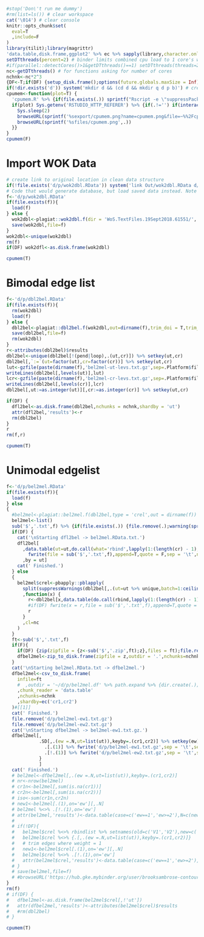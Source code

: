 ```r
#stop('Don\'t run me dummy')
#rm(list=ls()) # clear workspace
cat('\014') # clear console
knitr::opts_chunk$set(
  eval=T
  ,include=F
)
library(tilit);library(magrittr)
'data.table,disk.frame,ggplot2' %>% ec %>% sapply(library,character.only = T) %>% invisible # load packages
setDTthreads(percent=2) # binder limits combined cpu load to 1 core's worth, so core use should be discounted
#if(parallel::detectCores()>1&getDTthreads()==1) setDTthreads(threads=2)
nc<-getDTthreads() # for functions asking for number of cores
nchnk<-nc*2^3
{DF<-T;if(DF) {setup_disk.frame();options(future.globals.maxSize = Inf)}} # set up disk frame
if(!dir.exists('d')) system('mkdir d && (cd d && mkdir q d p b)') # create data directory structure if it doesn't exist
cpumem<-function(plot=T) {
  'cpumem.R' %>% {if(file.exists(.)) sprintf("Rscript -e \"suppressPackageStartupMessages(source(\'%s\'))\"",.)} %>% system(wait = F)
  if(plot) Sys.getenv('RSTUDIO_HTTP_REFERER') %>% {if(.!='') if(interactive()) {
    Sys.sleep(2)
    browseURL(sprintf('%sexport/cpumem.png?name=cpumem.png&file=~%%2Fcpumem.png',.))
    browseURL(sprintf('%sfiles/cpumem.png',.))
  }}
}
cpumem(F)
```
# Import WOK Data

```r
# create link to original location in clean data structure 
if(!file.exists('d/p/wok2dbl.RData')) system('link Out/wok2dbl.RData d/p/wok2dbl.RData')
# Code that would generate database, but load saved data instead. Note original WOK records absent from repository.
f<-'d/p/wok2dbl.RData'
if(file.exists(f)){
  load(f)
} else {
  wok2dbl<-plagiat::wok2dbl.f(dir = 'WoS.TextFiles.19Sept2018.61551/', out = 'Out')
  save(wok2dbl,file=f)
}
wok2dbl<-unique(wok2dbl)
rm(f)
if(DF) wok2dfl<-as.disk.frame(wok2dbl)
```

```r
cpumem(T)
```

<!--
## WOK Descriptives

```r
nut<-wok2dbl[,id %>% unique %>% length]
n<-wok2dbl['CR',on='field',.N,by=val][,table(N)] %>% {data.table(N=as.integer(names(.)),nn=as.integer(.))}
n[,cs:=cumsum(nn)]
n[,cp:=round(cs/max(cs),4)]
n[,rcs:=cumsum(nn %>% rev)]
n[rcs>=180542]
n
n[,rcs:=NULL]
n
n %>% setorder(-N)
n
n[,rcs:=cumsum(nn)]
n
n[rcs>=180542]
n[rcs<180542]
wok2dbl['CR',on='field',unique(val) %>% length]

```
-->

# Bimodal edge list

```r
f<-'d/p/dbl2bel.RData'
if(file.exists(f)){
  rm(wok2dbl)
  load(f)
} else {
  dbl2bel<-plagiat::dbl2bel.f(wok2dbl,out=dirname(f),trim_doi = T,trim_anon = T,trim_loops = T,capitalize = T,trim_pendants = T) %>% invisible
  save(dbl2bel,file=f)
  rm(wok2dbl)
}
r<-attributes(dbl2bel)$results
dbl2bel<-unique(dbl2bel[!(pend|loop),.(ut,cr)]) %>% setkey(ut,cr)
dbl2bel[,`:=`(ut=factor(ut),cr=factor(cr))] %>% setkey(ut,cr)
lut<-gzfile(paste(dirname(f),'bel2mel-ut-levs.txt.gz',sep=.Platform$file.sep),'w')
writeLines(dbl2bel[,levels(ut)],lut)
lcr<-gzfile(paste(dirname(f),'bel2mel-cr-levs.txt.gz',sep=.Platform$file.sep),'w')
writeLines(dbl2bel[,levels(cr)],lcr)
dbl2bel[,ut:=as.integer(ut)][,cr:=as.integer(cr)] %>% setkey(ut,cr)

if(DF) {
  dfl2bel<-as.disk.frame(dbl2bel,nchunks = nchnk,shardby = 'ut')
  attr(dfl2bel,'results')<-r
  rm(dbl2bel)
}
r
rm(f,r)
```

<!--
```r
f<-'d/q/memtest.RData'
if(F) if(file.exists(f)){
load(f)
ggplot(data=mt,aes(y=byt,x=ix)) + geom_jitter(aes(color=factor(ix)) )+ scale_x_log10()  + scale_y_continuous(trans='log2') + geom_smooth(method = 'lm',formula=y~poly(x,2))
} else {
mt<-list()
setkey(dbl2bel,ut,cr)
for(ix in 10^(1:4)) mt[[as.character(ix)]]<-data.table(
ix=ix,byt=
pbapply::pbreplicate(
n = 100,
object.size(
dbl2bel[sample(ut,ix),data.table(do.call(rbind,lapply(1:(length(cr) - 1), function(y) matrix(cr[c(rep(y,length(cr) - y), (y + 1):length(cr))], ncol = 2)))),by = ut] %>% setnames(old=c('V1','V2'),new=c('cr1','cr2'))
)
,simplify = T,cl=2)
)
mt<-rbindlist(mt)
save(mt,file=f)
}
rm(f)
```
-->

```r
cpumem(T)
```

# Unimodal edgelist

```r
f<-'d/p/bel2mel.RData'
if(file.exists(f)){
  load(f)
} else 
{
  #bel2mel<-plagiat::bel2mel.f(dbl2bel,type = 'crel',out = dirname(f))
  bel2mel<-list()
  sub('$','.txt',f) %>% {if(file.exists(.)) {file.remove(.);warning(sprintf('Removed %s before writing new lines.',.))}}
  if(DF) {
    cat('\nStarting dfl2bel -> bel2mel.RData.txt.')
    dfl2bel[
      ,data.table(ut=ut,do.call(what='rbind',lapply(1:(length(cr) - 1), function(y) matrix(cr[c(rep(y,length(cr) - y), (y + 1):length(cr))], ncol = 2)))) %>% setnames(old=c('V1','V2'),new=c('cr1','cr2')) %>% 
        fwrite(file = sub('$','.txt',f),append=T,quote = F,sep = '\t',nThread = 1)
      ,by = ut]
    cat(' Finished.')
  } else
  {
    bel2mel$crel<-pbapply::pblapply(
      split(suppressWarnings(dbl2bel[,.(ut=ut %>% unique,batch=1:ceiling((ut %>% unique %>% length)/100))])[,.(ut,batch=sort(batch))],by = 'batch',keep.by = F)
      ,function(x) {
        r<-dbl2bel[x,data.table(do.call(rbind,lapply(1:(length(cr) - 1), function(y) matrix(cr[c(rep(y,length(cr) - y), (y + 1):length(cr))], ncol = 2)))),by = ut] %>% setnames(old=c('V1','V2'),new=c('cr1','cr2'))
        #if(DF) fwrite(x = r,file = sub('$','.txt',f),append=T,quote = F,sep = '\t',nThread = 1) else
        r
      }
      ,cl=nc
    )
  }
  ft<-sub('$','.txt',f)
  if(F){
    if(DF) {zip(zipfile = {z<-sub('$','.zip',ft);z},files = ft);file.remove(ft)}
    dfbel2mel<-zip_to_disk.frame(zipfile = z,outdir = '.',nchunks=nchnk,shardby=ec('cr1,cr2'))[[1]]
  }
  cat('\nStarting bel2mel.RData.txt -> dfbel2mel.')
  dfbel2mel<-csv_to_disk.frame(
    infile=ft
    #  ,outdir = '~/d/p/bel2mel.df' %>% path.expand %>% {dir.create(.);.}
    ,chunk_reader = 'data.table'
    ,nchunks=nchnk
    ,shardby=ec('cr1,cr2')
  )#[[1]]
  cat(' Finished.')
  file.remove('d/p/bel2mel-ew1.txt.gz')
  file.remove('d/p/bel2mel-ew2.txt.gz')
  cat('\nStarting dfbel2mel -> bel2mel-ew1.txt.gz.')
  dfbel2mel[,
            .SD[,.(ew =.N,ut=list(ut)),keyby=.(cr1,cr2)] %>% setkey(ew) %>% {
              .[.(1)] %>% fwrite('d/p/bel2mel-ew1.txt.gz',sep = '\t',sep2=c('"',',','"'),append=T)
              .[!.(1)] %>% fwrite('d/p/bel2mel-ew2.txt.gz',sep = '\t',sep2=c('"',',','"'),append=T)
            }
            ]
  cat(' Finished.')
  # bel2mel<-dfbel2mel[,.(ew =.N,ut=list(ut)),keyby=.(cr1,cr2)]
  # nr<-nrow(bel2mel)
  # cr1n<-bel2mel[,sum(is.na(cr1))]
  # cr2n<-bel2mel[,sum(is.na(cr2))]
  # iso<-sum(cr1n,cr2n)
  # new1<-bel2mel[.(1),on='ew'][,.N]
  # bel2mel %<>% .[!.(1),on='ew']
  # attr(bel2mel,'results')<-data.table(case=c('ew==1','ew>=2'),N=c(new1,nrow(bel2mel)))[,prop:=N/sum(N)]
  # 
  # if(!DF){
  #   bel2mel$crel %<>% rbindlist %>% setnames(old=c('V1','V2'),new=c('cr1','cr2'))
  #   bel2mel$crel %<>% {.[,.(ew =.N,ut=list(ut)),keyby=.(cr1,cr2)]}
  #   # trim edges where weight = 1
  #   new1<-bel2mel$crel[.(1),on='ew'][,.N]
  #   bel2mel$crel %<>% .[!.(1),on='ew']
  #   attr(bel2mel$crel,'results')<-data.table(case=c('ew==1','ew>=2'),N=c(new1,bel2mel$crel[,.N]))[,prop:=N/sum(N)]
  # }
  # save(bel2mel,file=f)
  # #browseURL('https://hub.gke.mybinder.org/user/brooksambrose-contours-p6m7z449/rstudio/export/bel2mel.RData?name=bel2mel.RData&file=~%2Fd%2Fp%2Fbel2mel.RData')
}
rm(f)
# if(DF) {
#   dfbel2mel<-as.disk.frame(bel2mel$crel[,!'ut'])
#   attr(dfbel2mel,'results')<-attributes(bel2mel$crel)$results
#   #rm(dbl2bel)
# }

```

```r
cpumem(T)
```

<!--
# Unimodal graph

```r
library(igraph)
load('Out/el.RData')
g<-graph_from_edgelist(el %>% as.matrix)
V(g)$type<-grepl('^WOS:',V(g)$name)
system.time(cg<-cluster_louvain(as.undirected(g)))
ct<-apply(cg$memberships,1,function(x) x %>% table %>% sort(decreasing = T))
View(ct)
system.time(gcr<-bipartite_projection(g,which='false'))
save(gcr,file='Out/gcr.RData')

# count 
load('Out/gcr.RData')
system.time(et<-E(gcr)$weight %>% table %>% prop.table %>% `*`(100))
cbind(round(et,4))[1:10,]

# keep only edge weights greater than 1
gcr<-subgraph.edges(gcr,which(E(gcr)$weight>1))
save(gcr,file='Out/gcr_cull.RData')

# cluster culled graph
system.time(cgr<-cluster_louvain(gcr))
save(cgr,file='Out/cgr_culled.RData')

# rename cluster ids to be in sequence by size
sm<-list()
for(i in 1:nrow(cgr$memberships)) sm[[i]]<-factor(cgr$memberships[i,],levels=order(table(cgr$memberships[i,]),decreasing = T))
sm<-do.call(data.table,sm)
setnames(sm,paste0('h',ncol(sm):1))
sm[,cr:=cgr$names]
sm[,m:=as.integer(h1)] %>% setkey(m)
```

-->